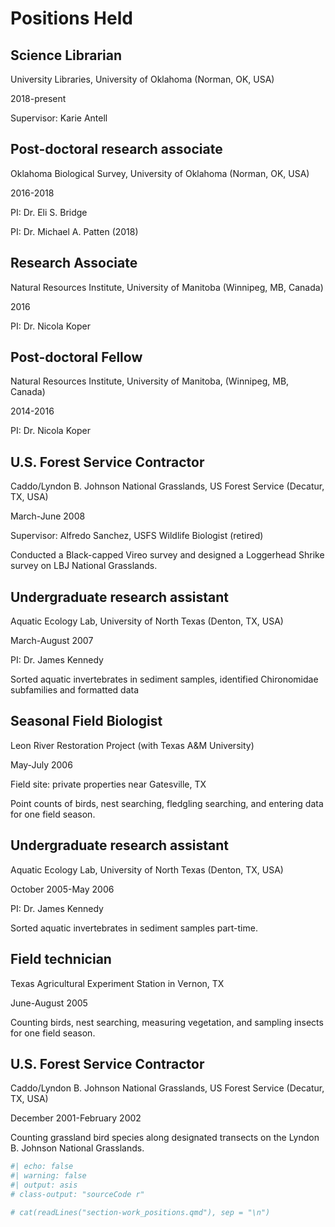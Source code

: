 # Positions Held

## Science Librarian

University Libraries, University of Oklahoma (Norman, OK, USA)

::: column-margin
2018-present
:::

Supervisor: Karie Antell

## Post-doctoral research associate

Oklahoma Biological Survey, University of Oklahoma (Norman, OK, USA)

::: column-margin
2016-2018
:::

PI: Dr. Eli S. Bridge

PI: Dr. Michael A. Patten (2018)

## Research Associate

Natural Resources Institute, University of Manitoba (Winnipeg, MB, Canada)

::: column-margin
2016
:::

PI: Dr. Nicola Koper

## Post-doctoral Fellow

Natural Resources Institute, University of Manitoba, (Winnipeg, MB, Canada)

::: column-margin
2014-2016
:::

PI: Dr. Nicola Koper

## U.S. Forest Service Contractor

Caddo/Lyndon B. Johnson National Grasslands, US Forest Service (Decatur, TX, USA)

::: column-margin
March-June 2008
:::

Supervisor: Alfredo Sanchez, USFS Wildlife Biologist (retired)

Conducted a Black-capped Vireo survey and designed a Loggerhead Shrike survey on LBJ National Grasslands.

## Undergraduate research assistant

Aquatic Ecology Lab, University of North Texas (Denton, TX, USA)

::: column-margin
March-August 2007
:::

PI: Dr. James Kennedy

Sorted aquatic invertebrates in sediment samples, identified Chironomidae subfamilies and formatted data

## Seasonal Field Biologist

Leon River Restoration Project (with Texas A&M University)

::: column-margin
May-July 2006
:::

Field site: private properties near Gatesville, TX

Point counts of birds, nest searching, fledgling searching, and entering data for one field season.

## Undergraduate research assistant

Aquatic Ecology Lab, University of North Texas (Denton, TX, USA)

::: column-margin
October 2005-May 2006
:::

PI: Dr. James Kennedy

Sorted aquatic invertebrates in sediment samples part-time.

## Field technician

Texas Agricultural Experiment Station in Vernon, TX

::: column-margin
June-August 2005
:::

Counting birds, nest searching, measuring vegetation, and sampling insects for one field season.

## U.S. Forest Service Contractor

Caddo/Lyndon B. Johnson National Grasslands, US Forest Service (Decatur, TX, USA)

::: column-margin
December 2001-February 2002
:::

Counting grassland bird species along designated transects on the Lyndon B. Johnson National Grasslands.

```r
#| echo: false
#| warning: false
#| output: asis
# class-output: "sourceCode r"

# cat(readLines("section-work_positions.qmd"), sep = "\n")

```
